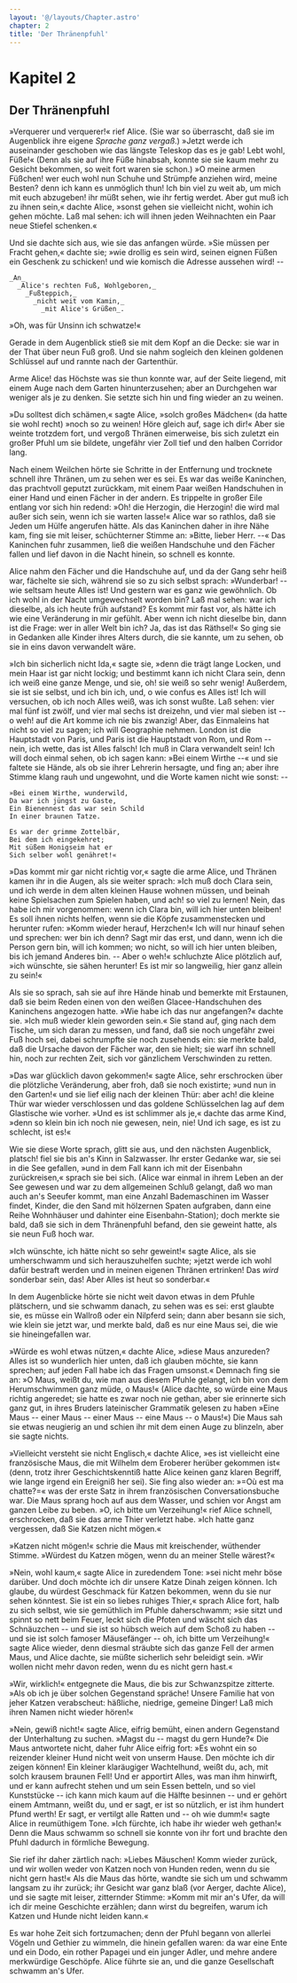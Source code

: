 ```yaml
---
layout: '@/layouts/Chapter.astro'
chapter: 2
title: 'Der Thränenpfuhl'
---
```


# Kapitel 2

## Der Thränenpfuhl

»Verquerer und verquerer!« rief Alice. (Sie war so überrascht, daß sie
im Augenblick ihre eigene _Sprache ganz vergaß_.) »Jetzt werde ich
auseinander geschoben wie das längste Teleskop das es je gab! Lebt wohl,
Füße!« (Denn als sie auf ihre Füße hinabsah, konnte sie sie kaum mehr zu
Gesicht bekommen, so weit fort waren sie schon.) »O meine armen Füßchen!
wer euch wohl nun Schuhe und Strümpfe anziehen wird, meine Besten? denn
ich kann es unmöglich thun! Ich bin viel zu weit ab, um mich mit euch
abzugeben! ihr müßt sehen, wie ihr fertig werdet. Aber gut muß ich zu
ihnen sein,« dachte Alice, »sonst gehen sie vielleicht nicht, wohin ich
gehen möchte. Laß mal sehen: ich will ihnen jeden Weihnachten ein Paar
neue Stiefel schenken.«

Und sie dachte sich aus, wie sie das anfangen würde. »Sie müssen per
Fracht gehen,« dachte sie; »wie drollig es sein wird, seinen eignen
Füßen ein Geschenk zu schicken! und wie komisch die Adresse aussehen
wird! --

    _An_
      _Alice's rechten Fuß, Wohlgeboren,_
        _Fußteppich,_
          _nicht weit vom Kamin,_
            _mit Alice's Grüßen_.

»Oh, was für Unsinn ich schwatze!«

Gerade in dem Augenblick stieß sie mit dem Kopf an die Decke: sie war in
der That über neun Fuß groß. Und sie nahm sogleich den kleinen goldenen
Schlüssel auf und rannte nach der Gartenthür.

Arme Alice! das Höchste was sie thun konnte war, auf der Seite liegend,
mit einem Auge nach dem Garten hinunterzusehen; aber an Durchgehen war
weniger als je zu denken. Sie setzte sich hin und fing wieder an zu
weinen.

»Du solltest dich schämen,« sagte Alice, »solch großes Mädchen« (da
hatte sie wohl recht) »noch so zu weinen! Höre gleich auf, sage ich
dir!« Aber sie weinte trotzdem fort, und vergoß Thränen eimerweise, bis
sich zuletzt ein großer Pfuhl um sie bildete, ungefähr vier Zoll tief
und den halben Corridor lang.

Nach einem Weilchen hörte sie Schritte in der Entfernung und trocknete
schnell ihre Thränen, um zu sehen wer es sei. Es war das weiße
Kaninchen, das prachtvoll geputzt zurückkam, mit einem Paar weißen
Handschuhen in einer Hand und einen Fächer in der andern. Es trippelte
in großer Eile entlang vor sich hin redend: »Oh! die Herzogin, die
Herzogin! die wird mal außer sich sein, wenn ich sie warten lasse!«
Alice war so rathlos, daß sie Jeden um Hülfe angerufen hätte. Als das
Kaninchen daher in ihre Nähe kam, fing sie mit leiser, schüchterner
Stimme an: »Bitte, lieber Herr. --« Das Kaninchen fuhr zusammen, ließ
die weißen Handschuhe und den Fächer fallen und lief davon in die Nacht
hinein, so schnell es konnte.

Alice nahm den Fächer und die Handschuhe auf, und da der Gang sehr heiß
war, fächelte sie sich, während sie so zu sich selbst sprach:
»Wunderbar! -- wie seltsam heute Alles ist! Und gestern war es ganz wie
gewöhnlich. Ob ich wohl in der Nacht umgewechselt worden bin? Laß mal
sehen: war ich dieselbe, als ich heute früh aufstand? Es kommt mir fast
vor, als hätte ich wie eine Veränderung in mir gefühlt. Aber wenn ich
nicht dieselbe bin, dann ist die Frage: wer in aller Welt bin ich? Ja,
das ist das Räthsel!« So ging sie in Gedanken alle Kinder ihres Alters
durch, die sie kannte, um zu sehen, ob sie in eins davon verwandelt
wäre.

»Ich bin sicherlich nicht Ida,« sagte sie, »denn die trägt lange Locken,
und mein Haar ist gar nicht lockig; und bestimmt kann ich nicht Clara
sein, denn ich weiß eine ganze Menge, und sie, oh! sie weiß so sehr
wenig! Außerdem, sie ist sie selbst, und ich bin ich, und, o wie confus
es Alles ist! Ich will versuchen, ob ich noch Alles weiß, was ich sonst
wußte. Laß sehen: vier mal fünf ist zwölf, und vier mal sechs ist
dreizehn, und vier mal sieben ist -- o weh! auf die Art komme ich nie
bis zwanzig! Aber, das Einmaleins hat nicht so viel zu sagen; ich will
Geographie nehmen. London ist die Hauptstadt von Paris, und Paris ist
die Hauptstadt von Rom, und Rom -- nein, ich wette, das ist Alles
falsch! Ich muß in Clara verwandelt sein! Ich will doch einmal sehen, ob
ich sagen kann: »Bei einem Wirthe --« und sie faltete sie Hände, als ob
sie ihrer Lehrerin hersagte, und fing an; aber ihre Stimme klang rauh
und ungewohnt, und die Worte kamen nicht wie sonst: --

    »Bei einem Wirthe, wunderwild,
    Da war ich jüngst zu Gaste,
    Ein Bienennest das war sein Schild
    In einer braunen Tatze.

    Es war der grimme Zottelbär,
    Bei dem ich eingekehret;
    Mit süßem Honigseim hat er
    Sich selber wohl genähret!«

»Das kommt mir gar nicht richtig vor,« sagte die arme Alice, und Thränen
kamen ihr in die Augen, als sie weiter sprach: »Ich muß doch Clara sein,
und ich werde in dem alten kleinen Hause wohnen müssen, und beinah keine
Spielsachen zum Spielen haben, und ach! so viel zu lernen! Nein, das
habe ich mir vorgenommen: wenn ich Clara bin, will ich hier unten
bleiben! Es soll ihnen nichts helfen, wenn sie die Köpfe
zusammenstecken und herunter rufen: »Komm wieder herauf, Herzchen!« Ich
will nur hinauf sehen und sprechen: wer bin ich denn? Sagt mir das erst,
und dann, wenn ich die Person gern bin, will ich kommen; wo nicht, so
will ich hier unten bleiben, bis ich jemand Anderes bin. -- Aber o weh!«
schluchzte Alice plötzlich auf, »ich wünschte, sie sähen herunter! Es
ist mir so langweilig, hier ganz allein zu sein!«

Als sie so sprach, sah sie auf ihre Hände hinab und bemerkte mit
Erstaunen, daß sie beim Reden einen von den weißen Glacee-Handschuhen
des Kaninchens angezogen hatte. »Wie habe ich das nur angefangen?«
dachte sie. »Ich muß wieder klein geworden sein.« Sie stand auf, ging
nach dem Tische, um sich daran zu messen, und fand, daß sie noch
ungefähr zwei Fuß hoch sei, dabei schrumpfte sie noch zusehends ein: sie
merkte bald, daß die Ursache davon der Fächer war, den sie hielt; sie
warf ihn schnell hin, noch zur rechten Zeit, sich vor gänzlichem
Verschwinden zu retten.

»Das war glücklich davon gekommen!« sagte Alice, sehr erschrocken über
die plötzliche Veränderung, aber froh, daß sie noch existirte; »und nun
in den Garten!« und sie lief eilig nach der kleinen Thür: aber ach! die
kleine Thür war wieder verschlossen und das goldene Schlüsselchen lag
auf dem Glastische wie vorher. »Und es ist schlimmer als je,« dachte das
arme Kind, »denn so klein bin ich noch nie gewesen, nein, nie! Und ich
sage, es ist zu schlecht, ist es!«

Wie sie diese Worte sprach, glitt sie aus, und den nächsten Augenblick,
platsch! fiel sie bis an's Kinn in Salzwasser. Ihr erster Gedanke war,
sie sei in die See gefallen, »und in dem Fall kann ich mit der Eisenbahn
zurückreisen,« sprach sie bei sich. (Alice war einmal in ihrem Leben an
der See gewesen und war zu dem allgemeinen Schluß gelangt, daß wo man
auch an's Seeufer kommt, man eine Anzahl Bademaschinen im Wasser
findet, Kinder, die den Sand mit hölzernen Spaten aufgraben, dann eine
Reihe Wohnhäuser und dahinter eine Eisenbahn-Station); doch merkte sie
bald, daß sie sich in dem Thränenpfuhl befand, den sie geweint hatte,
als sie neun Fuß hoch war.

»Ich wünschte, ich hätte nicht so sehr geweint!« sagte Alice, als sie
umherschwamm und sich herauszuhelfen suchte; »jetzt werde ich wohl dafür
bestraft werden und in meinen eigenen Thränen ertrinken! Das _wird_
sonderbar sein, das! Aber Alles ist heut so sonderbar.«

In dem Augenblicke hörte sie nicht weit davon etwas in dem Pfuhle
plätschern, und sie schwamm danach, zu sehen was es sei: erst glaubte
sie, es müsse ein Wallroß oder ein Nilpferd sein; dann aber besann sie
sich, wie klein sie jetzt war, und merkte bald, daß es nur eine Maus
sei, die wie sie hineingefallen war.

»Würde es wohl etwas nützen,« dachte Alice, »diese Maus anzureden? Alles
ist so wunderlich hier unten, daß ich glauben möchte, sie kann sprechen;
auf jeden Fall habe ich das Fragen umsonst.« Demnach fing sie an: »O
Maus, weißt du, wie man aus diesem Pfuhle gelangt, ich bin von dem
Herumschwimmen ganz müde, o Maus!« (Alice dachte, so würde eine Maus
richtig angeredet; sie hatte es zwar noch nie gethan, aber sie erinnerte
sich ganz gut, in ihres Bruders lateinischer Grammatik gelesen zu haben
»Eine Maus -- einer Maus -- einer Maus -- eine Maus -- o Maus!«) Die
Maus sah sie etwas neugierig an und schien ihr mit dem einen Auge zu
blinzeln, aber sie sagte nichts.

»Vielleicht versteht sie nicht Englisch,« dachte Alice, »es ist
vielleicht eine französische Maus, die mit Wilhelm dem Eroberer herüber
gekommen ist« (denn, trotz ihrer Geschichtskenntiß hatte Alice keinen
ganz klaren Begriff, wie lange irgend ein Ereigniß her sei). Sie fing
also wieder an: »=Où est ma chatte?=« was der erste Satz in ihrem
französischen Conversationsbuche war. Die Maus sprang hoch auf aus dem
Wasser, und schien vor Angst am ganzen Leibe zu beben. »O, ich bitte um
Verzeihung!« rief Alice schnell, erschrocken, daß sie das arme Thier
verletzt habe. »Ich hatte ganz vergessen, daß Sie Katzen nicht mögen.«

»Katzen nicht mögen!« schrie die Maus mit kreischender, wüthender
Stimme. »Würdest du Katzen mögen, wenn du an meiner Stelle wärest?«

»Nein, wohl kaum,« sagte Alice in zuredendem Tone: »sei nicht mehr böse
darüber. Und doch möchte ich dir unsere Katze Dinah zeigen können. Ich
glaube, du würdest Geschmack für Katzen bekommen, wenn du sie nur sehen
könntest. Sie ist ein so liebes ruhiges Thier,« sprach Alice fort, halb
zu sich selbst, wie sie gemüthlich im Pfuhle daherschwamm; »sie sitzt
und spinnt so nett beim Feuer, leckt sich die Pfoten und wäscht sich das
Schnäuzchen -- und sie ist so hübsch weich auf dem Schoß zu haben -- und
sie ist solch famoser Mäusefänger -- oh, ich bitte um Verzeihung!« sagte
Alice wieder, denn diesmal sträubte sich das ganze Fell der armen Maus,
und Alice dachte, sie müßte sicherlich sehr beleidigt sein. »Wir wollen
nicht mehr davon reden, wenn du es nicht gern hast.«

»Wir, wirklich!« entgegnete die Maus, die bis zur Schwanzspitze
zitterte. »Als ob ich je über solchen Gegenstand spräche! Unsere Familie
hat von jeher Katzen verabscheut: häßliche, niedrige, gemeine Dinger!
Laß mich ihren Namen nicht wieder hören!«

»Nein, gewiß nicht!« sagte Alice, eifrig bemüht, einen andern Gegenstand
der Unterhaltung zu suchen. »Magst du -- magst du gern Hunde?« Die Maus
antwortete nicht, daher fuhr Alice eifrig fort: »Es wohnt ein so
reizender kleiner Hund nicht weit von unserm Hause. Den möchte ich dir
zeigen können! Ein kleiner klaräugiger Wachtelhund, weißt du, ach, mit
solch krausem braunen Fell! Und er apportirt Alles, was man ihm
hinwirft, und er kann aufrecht stehen und um sein Essen betteln, und so
viel Kunststücke -- ich kann mich kaum auf die Hälfte besinnen -- und er
gehört einem Amtmann, weißt du, und er sagt, er ist so nützlich, er ist
ihm hundert Pfund werth! Er sagt, er vertilgt alle Ratten und -- oh wie
dumm!« sagte Alice in reumüthigem Tone. »Ich fürchte, ich habe ihr
wieder weh gethan!« Denn die Maus schwamm so schnell sie konnte von ihr
fort und brachte den Pfuhl dadurch in förmliche Bewegung.

Sie rief ihr daher zärtlich nach: »Liebes Mäuschen! Komm wieder zurück,
und wir wollen weder von Katzen noch von Hunden reden, wenn du sie nicht
gern hast!« Als die Maus das hörte, wandte sie sich um und schwamm
langsam zu ihr zurück; ihr Gesicht war ganz blaß (vor Aerger, dachte
Alice), und sie sagte mit leiser, zitternder Stimme: »Komm mit mir an's
Ufer, da will ich dir meine Geschichte erzählen; dann wirst du
begreifen, warum ich Katzen und Hunde nicht leiden kann.«

Es war hohe Zeit sich fortzumachen; denn der Pfuhl begann von allerlei
Vögeln und Gethier zu wimmeln, die hinein gefallen waren: da war eine
Ente und ein Dodo, ein rother Papagei und ein junger Adler, und mehre
andere merkwürdige Geschöpfe. Alice führte sie an, und die ganze
Gesellschaft schwamm an's Ufer.
